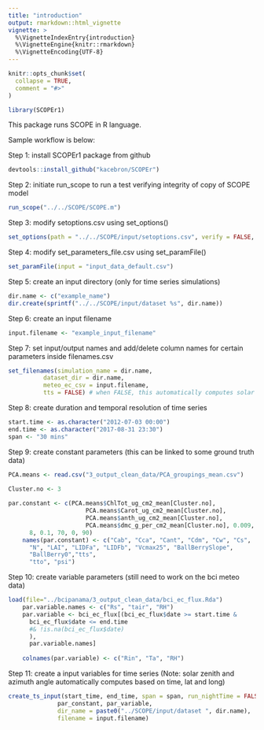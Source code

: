 ```yaml
---
title: "introduction"
output: rmarkdown::html_vignette
vignette: >
  %\VignetteIndexEntry{introduction}
  %\VignetteEngine{knitr::rmarkdown}
  %\VignetteEncoding{UTF-8}
---
```


```r
knitr::opts_chunk$set(
  collapse = TRUE,
  comment = "#>"
)
```

```r
library(SCOPEr1)
```

This package runs SCOPE in R language. 

Sample workflow is below:

Step 1: install SCOPEr1 package from github
```r
devtools::install_github("kacebron/SCOPEr")
```
Step 2: initiate run_scope to run a test verifying integrity of copy of SCOPE model
```r
run_scope("../../SCOPE/SCOPE.m")
```
Step 3: modify setoptions.csv using set_options()
``` r
set_options(path = "../../SCOPE/input/setoptions.csv", verify = FALSE, simulation = 1)
```
Step 4: modify set_parameters_file.csv using set_paramFile()
``` r
set_paramFile(input = "input_data_default.csv")
```
Step 5: create an input directory (only for time series simulations)
```r
dir.name <- c("example_name")
dir.create(sprintf("../../SCOPE/input/dataset %s", dir.name))
```
Step 6: create an input filename
```r
input.filename <- "example_input_filename"
```
Step 7: set input/output names and add/delete column names for certain parameters inside filenames.csv
```r
set_filenames(simulation_name = dir.name, 
          dataset_dir = dir.name,
          meteo_ec_csv = input.filename,
          tts = FALSE) # when FALSE, this automatically computes solar zenith angle (tts) from the timezone, latitude and longitude provided inside the input_data_default.csv
```
Step 8: create duration and temporal resolution of time series
```r
start.time <- as.character("2012-07-03 00:00")
end.time <- as.character("2017-08-31 23:30")
span <- "30 mins"
```
Step 9: create constant parameters (this can be linked to some ground truth data)
```r
PCA.means <- read.csv("3_output_clean_data/PCA_groupings_mean.csv")

Cluster.no <- 3
    
par.constant <- c(PCA.means$ChlTot_ug_cm2_mean[Cluster.no], 
                      PCA.means$Carot_ug_cm2_mean[Cluster.no], 
                      PCA.means$anth_ug_cm2_mean[Cluster.no], 
                      PCA.means$dmc_g_per_cm2_mean[Cluster.no], 0.009, 0, 1.4, 6.5, -0.35, -0.15, PCA.means$Vcmax_mean[Cluster.no], 
      8, 0.1, 70, 0, 90)
    names(par.constant) <- c("Cab", "Cca", "Cant", "Cdm", "Cw", "Cs", 
      "N", "LAI", "LIDFa", "LIDFb", "Vcmax25", "BallBerrySlope",
      "BallBerry0","tts", 
      "tto", "psi")
```
Step 10: create variable parameters (still need to work on the bci meteo data)
```r
load(file="../bcipanama/3_output_clean_data/bci_ec_flux.Rda")
    par.variable.names <- c("Rs", "tair", "RH")
    par.variable <- bci_ec_flux[(bci_ec_flux$date >= start.time & 
      bci_ec_flux$date <= end.time 
      #& !is.na(bci_ec_flux$date)
      ), 
      par.variable.names]
    
    colnames(par.variable) <- c("Rin", "Ta", "RH")
```
Step 11: create a input variables for time series (Note: solar zenith and azimuth angle automatically computes based on time, lat and long)
```r
create_ts_input(start_time, end_time, span = span, run_nightTime = FALSE, 
              par_constant, par_variable,
              dir_name = paste0("../SCOPE/input/dataset ", dir.name), 
              filename = input.filename)
```
    
